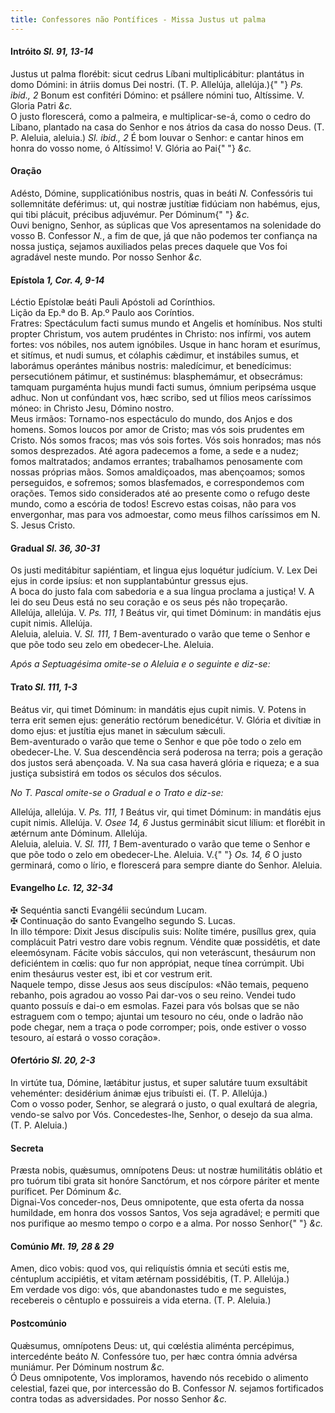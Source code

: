 ```yaml
---
title: Confessores não Pontífices - Missa Justus ut palma
---
```


<h4 class="text-center">
  Intróito <em>Sl. 91, 13-14</em>
</h4>
<div class="container-fluid">
  <div class="row">
    <div class="col-6 dropcaps text-justify">
      Justus ut palma florébit: sicut cedrus Líbani multiplicábitur: plantátus
      in domo Dómini: in átriis domus Dei nostri. (T. P. Allelúja, allelúja.){" "}
      <em>Ps. ibid., 2</em> Bonum est confitéri Dómino: et psállere nómini tuo,
      Altíssime. V. Gloria Patri <em>&c.</em>
    </div>
    <div class="col-6 dropcaps text-justify">
      O justo florescerá, como a palmeira, e multiplicar-se-á, como o cedro do
      Líbano, plantado na casa do Senhor e nos átrios da casa do nosso Deus. (T.
      P. Aleluia, aleluia.) <em>Sl. ibid., 2</em> É bom louvar o Senhor: e
      cantar hinos em honra do vosso nome, ó Altíssimo! V. Glória ao Pai{" "}
      <em>&c.</em>
    </div>
  </div>
</div>

<h4 class="text-center">Oração</h4>
<div class="container-fluid">
  <div class="row">
    <div class="col-6 dropcaps text-justify">
      Adésto, Dómine, supplicatiónibus nostris, quas in beáti <em>N. </em>
      Confessóris tui sollemnitáte deférimus: ut, qui nostræ justítiæ fidúciam
      non habémus, ejus, qui tibi plácuit, précibus adjuvémur. Per Dóminum{" "}
      <em>&c.</em>
    </div>
    <div class="col-6 dropcaps text-justify">
      Ouvi benigno, Senhor, as súplicas que Vos apresentamos na solenidade do
      vosso B. Confessor <em>N.</em>, a fim de que, já que não podemos ter
      confiança na nossa justiça, sejamos auxiliados pelas preces daquele que
      Vos foi agradável neste mundo. Por nosso Senhor <em>&c.</em>
    </div>
  </div>
</div>

<h4 class="text-center">
  Epístola <em>1, Cor. 4, 9-14</em>
</h4>
<div class="container-fluid">
  <div class="row">
    <div class="col-6 text-justify">
      Léctio Epístolæ beáti Pauli Apóstoli ad Corínthios.
    </div>
    <div class="col-6 text-justify">
      Lição da Ep.ª do B. Ap.º Paulo aos Coríntios.
    </div>
    <div class="col-6 dropcaps text-justify">
      Fratres: Spectáculum facti sumus mundo et Angelis et homínibus. Nos stulti
      propter Christum, vos autem prudéntes in Christo: nos infírmi, vos autem
      fortes: vos nóbiles, nos autem ignóbiles. Usque in hanc horam et esurímus,
      et sitímus, et nudi sumus, et cólaphis cǽdimur, et instábiles sumus, et
      laborámus operántes mánibus nostris: maledícimur, et benedícimus:
      persecutiónem pátimur, et sustinémus: blasphemámur, et obsecrámus: tamquam
      purgaménta hujus mundi facti sumus, ómnium peripséma usque adhuc. Non ut
      confúndant vos, hæc scribo, sed ut fílios meos caríssimos móneo: in
      Christo Jesu, Dómino nostro.
    </div>
    <div class="col-6 dropcaps text-justify">
      Meus irmãos: Tornamo-nos espectáculo do mundo, dos Anjos e dos homens.
      Somos loucos por amor de Cristo; mas vós sois prudentes em Cristo. Nós
      somos fracos; mas vós sois fortes. Vós sois honrados; mas nós somos
      desprezados. Até agora padecemos a fome, a sede e a nudez; fomos
      maltratados; andamos errantes; trabalhamos penosamente com nossas próprias
      mãos. Somos amaldiçoados, mas abençoamos; somos perseguidos, e sofremos;
      somos blasfemados, e correspondemos com orações. Temos sido considerados
      até ao presente como o refugo deste mundo, como a escória de todos!
      Escrevo estas coisas, não para vos envergonhar, mas para vos admoestar,
      como meus filhos caríssimos em N. S. Jesus Cristo.
    </div>
  </div>
</div>

<h4 class="text-center">
  Gradual <em>Sl. 36, 30-31</em>
</h4>
<div class="container-fluid">
  <div class="row">
    <div class="col-6 dropcaps text-justify">
      Os justi meditábitur sapiéntiam, et lingua ejus loquétur judícium. V. Lex
      Dei ejus in corde ipsíus: et non supplantabúntur gressus ejus.
    </div>
    <div class="col-6 dropcaps text-justify">
      A boca do justo fala com sabedoria e a sua língua proclama a justiça! V. A
      lei do seu Deus está no seu coração e os seus pés não tropeçarão.
    </div>
    <div class="col-6 text-justify">
      Allelúja, allelúja. V. <em>Ps. 111, 1</em> Beátus vir, qui timet Dóminum:
      in mandátis ejus cupit nimis. Allelúja.
    </div>
    <div class="col-6 text-justify">
      Aleluia, aleluia. V. <em>Sl. 111, 1</em> Bem-aventurado o varão que teme o
      Senhor e que põe todo seu zelo em obedecer-Lhe. Aleluia.
    </div>
  </div>
</div>

<em>Após a Septuagésima omite-se o Aleluia e o seguinte e diz-se:</em>

<h4 class="text-center">
  Trato <em>Sl. 111, 1-3</em>
</h4>
<div class="container-fluid">
  <div class="row">
    <div class="col-6 dropcaps text-justify">
      Beátus vir, qui timet Dóminum: in mandátis ejus cupit nimis. V. Potens in
      terra erit semen ejus: generátio rectórum benedicétur. V. Glória et
      divítiæ in domo ejus: et justítia ejus manet in sǽculum sǽculi.
    </div>
    <div class="col-6 dropcaps text-justify">
      Bem-aventurado o varão que teme o Senhor e que põe todo o zelo em
      obedecer-Lhe. V. Sua descendência será poderosa na terra; pois a geração
      dos justos será abençoada. V. Na sua casa haverá glória e riqueza; e a sua
      justiça subsistirá em todos os séculos dos séculos.
    </div>
  </div>
</div>

<em>No T. Pascal omite-se o Gradual e o Trato e diz-se:</em>

<div class="container-fluid">
  <div class="row">
    <div class="col-6 text-justify">
      Allelúja, allelúja. V. <em>Ps. 111, 1</em> Beátus vir, qui timet Dóminum:
      in mandátis ejus cupit nimis. Allelúja. V. <em>Osee 14, 6</em> Justus
      germinábit sicut lílium: et florébit in ætérnum ante Dóminum. Allelúja.
    </div>
    <div class="col-6 text-justify">
      Aleluia, aleluia. V. <em>Sl. 111, 1</em> Bem-aventurado o varão que teme o
      Senhor e que põe todo o zelo em obedecer-Lhe. Aleluia. V.{" "}
      <em>Os. 14, 6</em> O justo germinará, como o lírio, e florescerá para
      sempre diante do Senhor. Aleluia.
    </div>
  </div>
</div>

<h4 class="text-center">
  Evangelho <em>Lc. 12, 32-34</em>
</h4>
<div class="container-fluid">
  <div class="row">
    <div class="col-6 text-justify">
      <span class="text-danger">&#10016;</span> Sequéntia sancti Evangélii
      secúndum Lucam.
    </div>
    <div class="col-6 text-justify">
      <span class="text-danger">&#10016;</span> Continuação do santo Evangelho
      segundo S. Lucas.
    </div>
    <div class="col-6 dropcaps text-justify">
      In illo témpore: Dixit Jesus discípulis suis: Nolíte timére, pusíllus
      grex, quia complácuit Patri vestro dare vobis regnum. Véndite quæ
      possidétis, et date eleemósynam. Fácite vobis sácculos, qui non
      veteráscunt, thesáurum non deficiéntem in cœlis: quo fur non apprópiat,
      neque tínea corrúmpit. Ubi enim thesáurus vester est, ibi et cor vestrum
      erit.
    </div>
    <div class="col-6 dropcaps text-justify">
      Naquele tempo, disse Jesus aos seus discípulos: «Não temais, pequeno
      rebanho, pois agradou ao vosso Pai dar-vos o seu reino. Vendei tudo quanto
      possuís e dai-o em esmolas. Fazei para vós bolsas que se não estraguem com
      o tempo; ajuntai um tesouro no céu, onde o ladrão não pode chegar, nem a
      traça o pode corromper; pois, onde estiver o vosso tesouro, aí estará o
      vosso coração».
    </div>
  </div>
</div>

<h4 class="text-center">
  Ofertório <em>Sl. 20, 2-3</em>
</h4>
<div class="container-fluid">
  <div class="row">
    <div class="col-6 dropcaps text-justify">
      In virtúte tua, Dómine, lætábitur justus, et super salutáre tuum
      exsultábit veheménter: desidérium ánimæ ejus tribuísti ei. (T. P.
      Allelúja.)
    </div>
    <div class="col-6 dropcaps text-justify">
      Com o vosso poder, Senhor, se alegrará o justo, o qual exultará de
      alegria, vendo-se salvo por Vós. Concedestes-lhe, Senhor, o desejo da sua
      alma. (T. P. Aleluia.)
    </div>
  </div>
</div>

<h4 class="text-center">Secreta</h4>
<div class="container-fluid">
  <div class="row">
    <div class="col-6 dropcaps text-justify">
      Præsta nobis, quǽsumus, omnípotens Deus: ut nostræ humilitátis oblátio et
      pro tuórum tibi grata sit honóre Sanctórum, et nos córpore páriter et
      mente puríficet. Per Dóminum <em>&c.</em>
    </div>
    <div class="col-6 dropcaps text-justify">
      Dignai-Vos conceder-nos, Deus omnipotente, que esta oferta da nossa
      humildade, em honra dos vossos Santos, Vos seja agradável; e permiti que
      nos purifique ao mesmo tempo o corpo e a alma. Por nosso Senhor{" "}
      <em>&c.</em>
    </div>
  </div>
</div>

<h4 class="text-center">
  Comúnio <em>Mt. 19, 28 & 29</em>
</h4>
<div class="container-fluid">
  <div class="row">
    <div class="col-6 dropcaps text-justify">
      Amen, dico vobis: quod vos, qui reliquístis ómnia et secúti estis me,
      céntuplum accipiétis, et vitam ætérnam possidébitis, (T. P. Allelúja.)
    </div>
    <div class="col-6 dropcaps text-justify">
      Em verdade vos digo: vós, que abandonastes tudo e me seguistes, recebereis
      o cêntuplo e possuireis a vida eterna. (T. P. Aleluia.)
    </div>
  </div>
</div>

<h4 class="text-center">Postcomúnio</h4>
<div class="container-fluid">
  <div class="row">
    <div class="col-6 dropcaps text-justify">
      Quǽsumus, omnípotens Deus: ut, qui cœléstia aliménta percépimus,
      intercedénte beáto <em>N. </em>Confessóre tuo, per hæc contra ómnia
      advérsa muniámur. Per Dóminum nostrum <em>&c.</em>
    </div>
    <div class="col-6 dropcaps text-justify">
      Ó Deus omnipotente, Vos imploramos, havendo nós recebido o alimento
      celestial, fazei que, por intercessão do B. Confessor <em>N. </em>sejamos
      fortificados contra todas as adversidades. Por nosso Senhor <em>&c.</em>
    </div>
  </div>
</div>

